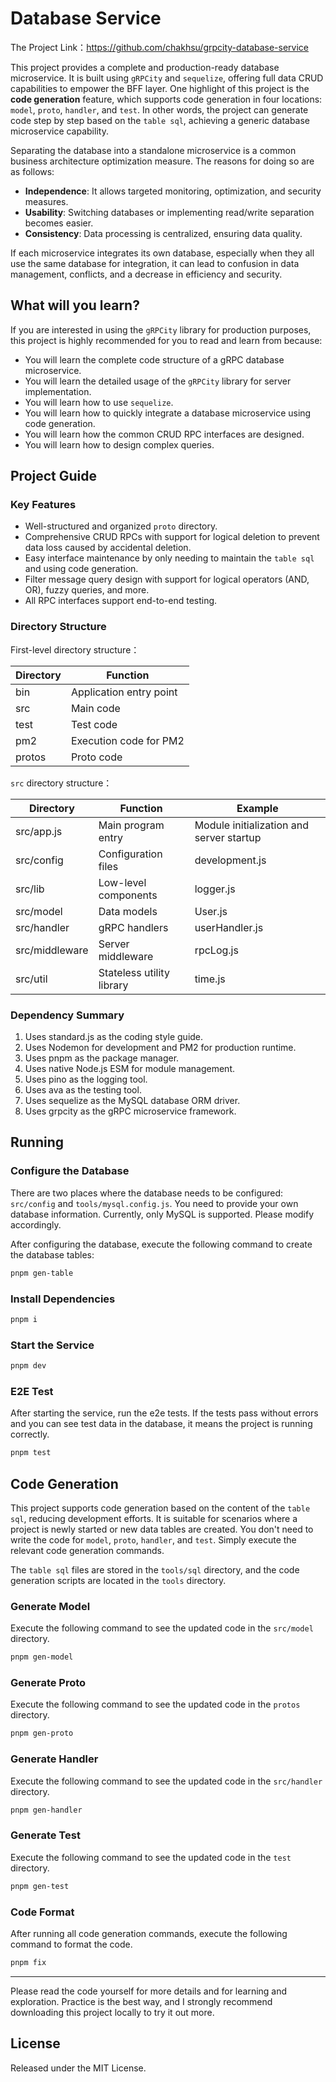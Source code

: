 # Database Service

The Project Link：https://github.com/chakhsu/grpcity-database-service

This project provides a complete and production-ready database microservice. It is built using `gRPCity` and `sequelize`, offering full data CRUD capabilities to empower the BFF layer.
One highlight of this project is the **code generation** feature, which supports code generation in four locations: `model`, `proto`, `handler`, and `test`. In other words, the project can generate code step by step based on the `table sql`, achieving a generic database microservice capability.

Separating the database into a standalone microservice is a common business architecture optimization measure. The reasons for doing so are as follows:

- **Independence**: It allows targeted monitoring, optimization, and security measures.
- **Usability**: Switching databases or implementing read/write separation becomes easier.
- **Consistency**: Data processing is centralized, ensuring data quality.

If each microservice integrates its own database, especially when they all use the same database for integration, it can lead to confusion in data management, conflicts, and a decrease in efficiency and security.

## What will you learn?

If you are interested in using the `gRPCity` library for production purposes, this project is highly recommended for you to read and learn from because:

- You will learn the complete code structure of a gRPC database microservice.
- You will learn the detailed usage of the `gRPCity` library for server implementation.
- You will learn how to use `sequelize`.
- You will learn how to quickly integrate a database microservice using code generation.
- You will learn how the common CRUD RPC interfaces are designed.
- You will learn how to design complex queries.

## Project Guide

### Key Features

- Well-structured and organized `proto` directory.
- Comprehensive CRUD RPCs with support for logical deletion to prevent data loss caused by accidental deletion.
- Easy interface maintenance by only needing to maintain the `table sql` and using code generation.
- Filter message query design with support for logical operators (AND, OR), fuzzy queries, and more.
- All RPC interfaces support end-to-end testing.

### Directory Structure

First-level directory structure：

Directory | Function
--- | ---
bin | Application entry point
src | Main code
test | Test code
pm2 | Execution code for PM2
protos | Proto code

`src` directory structure：

Directory | Function | Example
--- | --- | ---
src/app.js | Main program entry | Module initialization and server startup
src/config | Configuration files | development.js
src/lib | Low-level components | logger.js
src/model | Data models | User.js
src/handler | gRPC handlers | userHandler.js
src/middleware | Server middleware | rpcLog.js
src/util | Stateless utility library | time.js

### Dependency Summary

1. Uses standard.js as the coding style guide.
2. Uses Nodemon for development and PM2 for production runtime.
3. Uses pnpm as the package manager.
4. Uses native Node.js ESM for module management.
5. Uses pino as the logging tool.
6. Uses ava as the testing tool.
7. Uses sequelize as the MySQL database ORM driver.
8. Uses grpcity as the gRPC microservice framework.

## Running

### Configure the Database

There are two places where the database needs to be configured: `src/config` and `tools/mysql.config.js`. You need to provide your own database information. Currently, only MySQL is supported. Please modify accordingly.

After configuring the database, execute the following command to create the database tables:

```sh
pnpm gen-table
```

### Install Dependencies

```sh
pnpm i
```

### Start the Service

```sh
pnpm dev
```

### E2E Test

After starting the service, run the e2e tests. If the tests pass without errors and you can see test data in the database, it means the project is running correctly.

```sh
pnpm test
```

## Code Generation

This project supports code generation based on the content of the `table sql`, reducing development efforts. It is suitable for scenarios where a project is newly started or new data tables are created. You don't need to write the code for  `model`, `proto`, `handler`, and `test`. Simply execute the relevant code generation commands.

The `table sql` files are stored in the `tools/sql` directory, and the code generation scripts are located in the `tools` directory.

### Generate Model

Execute the following command to see the updated code in the `src/model` directory.

```sh
pnpm gen-model
```

### Generate Proto

Execute the following command to see the updated code in the `protos` directory.

```sh
pnpm gen-proto
```

### Generate Handler

Execute the following command to see the updated code in the `src/handler` directory.

```sh
pnpm gen-handler
```

### Generate Test

Execute the following command to see the updated code in the `test` directory.

```sh
pnpm gen-test
```

### Code Format

After running all code generation commands, execute the following command to format the code.

```sh
pnpm fix
```

---

Please read the code yourself for more details and for learning and exploration. Practice is the best way, and I strongly recommend downloading this project locally to try it out more.

## License

Released under the MIT License.